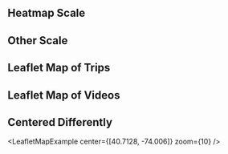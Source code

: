 
## Heatmap Scale

<Scale />

## Other Scale

<Scale scale={interpolateViridis} />

## Leaflet Map of Trips

<LeafletMapExample data="trips" />

## Leaflet Map of Videos

<LeafletMapExample data="videoCoverage" />

## Centered Differently

<LeafletMapExample center={[40.7128, -74.006]} zoom={10} />
